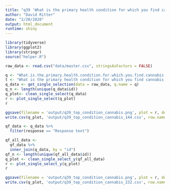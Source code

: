 ```yaml
---
title: "q39 'What is the primary health condition for which you find cannabis to be helpful? (Please select one)'"
author: "David Ritter"
date: "2/20/2020"
output: html_document
runtime: shiny
---
```


```r
library(tidyverse)
library(ggplot2)
library(stringr)
source("helper.R")
```

```r
raw_data <- read.csv("data/master.csv", stringsAsFactors = FALSE)
```

```r
q <- "What.is.the.primary.health.condition.for.which.you.find.cannabis.to.be.helpful...Please.select.one."
t <- "What is the primary health condition for which you find cannabis to be helpful? (Please select one)"
q_data <- get_single_selection(data = raw_data, q.name = q)
q_n <- length(unique(q_data$id))
q_plot<- clean_single_select(q_data)
r <- plot_single_select(q_plot)
r
```

```r
ggsave(filename = 'output/q39_top_condition_cannabis.png', plot = r, device = 'png')
write.csv(q_plot, 'output/q39_top_condition_cannabis_144.csv', row.names = FALSE)
```

```r
qf_data <- q_data %>%
  filter(response == "Response text")
```

```r
qf_all_data <- 
  qf_data %>%
  inner_join(q_data, by = "id")
qf_n <- length(unique(qf_all_data$id))
q_plot <- clean_single_select_y(qf_all_data)
r <- plot_single_select_y(q_plot)
r
```

```r
ggsave(filename = 'output/q39_top_condition_cannabis.png', plot = r, device = 'png')
write.csv(q_plot, 'output/q39_top_condition_cannabis_232.csv', row.names = FALSE)
```


